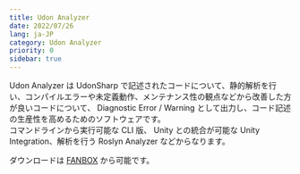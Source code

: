 ```yaml
---
title: Udon Analyzer
date: 2022/07/26
lang: ja-JP
category: Udon Analyzer
priority: 0
sidebar: true
---
```


Udon Analyzer は UdonSharp で記述されたコードについて、静的解析を行い、コンパイルエラーや未定義動作、メンテナンス性の観点などから改善した方が良いコードについて、 Diagnostic Error / Warning として出力し、コード記述の生産性を高めるためのソフトウェアです。  
コマンドラインから実行可能な CLI 版、 Unity との統合が可能な Unity Integration、解析を行う Roslyn Analyzer などからなります。

ダウンロードは [FANBOX](https://natsuneko.fanbox.cc) から可能です。
